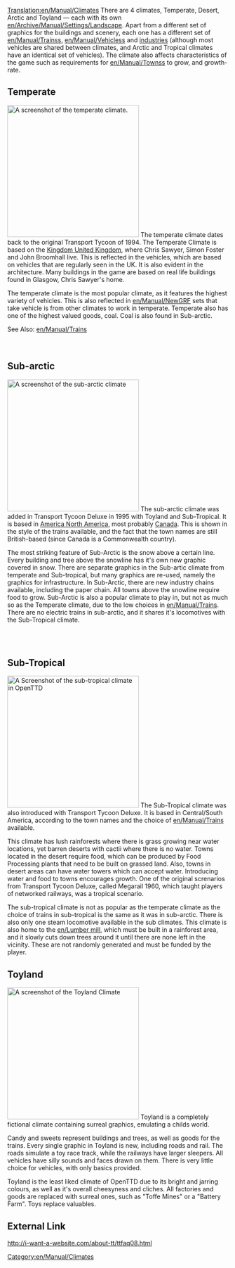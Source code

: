 [[Translation:en/Manual/Climates]]
There are 4 climates, Temperate, Desert, Arctic and Toyland &mdash; each with its own [[en/Archive/Manual/Settings/Landscape]]. Apart from a different set of graphics for the buildings and scenery, each one has a different set of [[en/Manual/Trains]]s, [[en/Manual/Vehicles]]s and [[en/Manual/Industries|industries]] (although most vehicles are shared between climates, and Arctic and Tropical climates have an identical set of vehicles). The climate also affects characteristics of the game such as requirements for [[en/Manual/Towns]]s to grow, and growth-rate.

==Temperate==
[[File:en/Manual/Temperatescreenshot.png|thumb|left|300px|A screenshot of the temperate climate.]]
The temperate climate dates back to the original Transport Tycoon of 1994. The Temperate Climate is based on the [https://www.wikipedia.org/wiki/United Kingdom United Kingdom], where Chris Sawyer, Simon Foster and John Broomhall live. This is reflected in the vehicles, which are based on vehicles that are regularly seen in the UK. It is also evident in the architecture. Many buildings in the game are based on real life buildings found in Glasgow, Chris Sawyer's home.

The temperate climate is the most popular climate, as it features the highest variety of vehicles. This is also reflected in [[en/Manual/NewGRF]] sets that take vehicle is from other climates to work in temperate. Temperate also has one of the highest valued goods, coal. Coal is also found in Sub-arctic.



See Also: [[en/Manual/Trains]]
<br>
<br>
<br>

==Sub-arctic==
[[File:en/Manual/Subarcticscreenshot.png|thumb|right|300px|A screenshot of the sub-arctic climate]]
The sub-arctic climate was added in Transport Tycoon Deluxe in 1995 with Toyland and Sub-Tropical. It is based in [https://www.wikipedia.org/wiki/North America North America], most probably [https://www.wikipedia.org/wiki/Canada Canada]. This is shown in the style of the trains available, and the fact that the town names are still British-based (since Canada is a Commonwealth country). 

The most striking feature of Sub-Arctic is the snow above a certain line. Every building and tree above the snowline has it's own new graphic covered in snow. There are separate graphics in the Sub-artic climate from temperate and Sub-tropical, but many graphics are re-used, namely the graphics for infrastructure.  In Sub-Arctic, there are new industry chains available, including the paper chain. All towns above the snowline require food to grow. Sub-Arctic is also a popular climate to play in, but not as much so as the Temperate climate, due to the low choices in [[en/Manual/Trains]]. There are no electric trains in sub-arctic, and it shares it's locomotives with the Sub-Tropical climate. 

<br>
<br>

==Sub-Tropical==
[[File:en/Manual/Subtropicalscreenshot.png|thumb|300px|left|A Screenshot of the sub-tropical climate in OpenTTD]]
The Sub-Tropical climate was also introduced with Transport Tycoon Deluxe. It is based in Central/South America, according to the town names and the choice of [[en/Manual/Trains]] available. 

This climate has lush rainforests where there is grass growing near water locations, yet barren deserts with cactii where there is no water. Towns located in the desert require food, which can be produced by Food Processing plants that need to be built on grassed land. Also, towns in desert areas can have water towers which can accept water. Introducing water and food to towns encourages growth. One of the original screnarios from Transport Tycoon Deluxe, called Megarail 1960, which taught players of networked railways, was a tropical scenario. 

The sub-tropical climate is not as popular as the temperate climate as the choice of trains in sub-tropical is the same as it was in sub-arctic. There is also only one steam locomotive available in the sub climates. This climate is also home to the [[en/Lumber mill]], which must be built in a rainforest area, and it slowly cuts down trees around it until there are none left in the vicinity. These are not randomly generated and must be funded by the player.

==Toyland==
[[File:en/Manual/Toylandscreenshot.png|thumb|right|300px|A screenshot of the Toyland Climate]]
Toyland is a completely fictional climate containing surreal graphics, emulating a childs world.

Candy and sweets represent buildings and trees, as well as goods for the trains. Every single graphic in Toyland is new, including roads and rail. The roads simulate a toy race track, while the railways have larger sleepers. All vehicles have silly sounds and faces drawn on them. There is very little choice for vehicles, with only basics provided. 

Toyland is the least liked climate of OpenTTD due to its bright and jarring colours, as well as it's overall cheesyness and cliches. All factories and goods are replaced with surreal ones, such as "Toffe Mines" or a "Battery Farm". Toys replace valuables.

==External Link==
http://i-want-a-website.com/about-tt/ttfaq08.html


[[Category:en/Manual/Climates]]